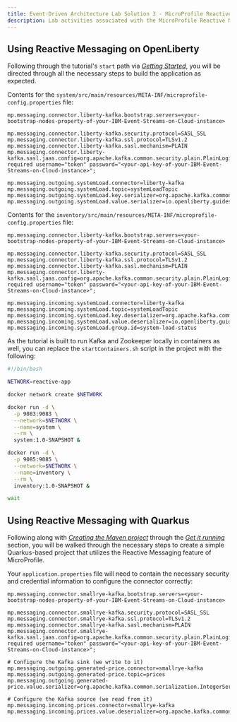 ```yaml
---
title: Event-Driven Architecture Lab Solution 3 - MicroProfile Reactive Messaging
description: Lab activities associated with the MicroProfile Reactive Messaging feature to be used with event-driven architecture enablement.
---
```


## Using Reactive Messaging on OpenLiberty

Following through the tutorial's `start` path via _[Getting Started](https://openliberty.io/guides/microprofile-reactive-messaging.html#getting-started)_, you will be directed through all the necessary steps to build the application as expected.

Contents for the `system/src/main/resources/META-INF/microprofile-config.properties` file:
```properties
mp.messaging.connector.liberty-kafka.bootstrap.servers=<your-bootstrap-nodes-property-of-your-IBM-Event-Streams-on-Cloud-instance>

mp.messaging.connector.liberty-kafka.security.protocol=SASL_SSL
mp.messaging.connector.liberty-kafka.ssl.protocol=TLSv1.2
mp.messaging.connector.liberty-kafka.sasl.mechanism=PLAIN
mp.messaging.connector.liberty-kafka.sasl.jaas.config=org.apache.kafka.common.security.plain.PlainLoginModule required username="token" password="<your-api-key-of-your-IBM-Event-Streams-on-Cloud-instance>";

mp.messaging.outgoing.systemLoad.connector=liberty-kafka
mp.messaging.outgoing.systemLoad.topic=systemLoadTopic
mp.messaging.outgoing.systemLoad.key.serializer=org.apache.kafka.common.serialization.StringSerializer
mp.messaging.outgoing.systemLoad.value.serializer=io.openliberty.guides.models.SystemLoad$SystemLoadSerializer
```

Contents for the `inventory/src/main/resources/META-INF/microprofile-config.properties` file:
```properties
mp.messaging.connector.liberty-kafka.bootstrap.servers=<your-bootstrap-nodes-property-of-your-IBM-Event-Streams-on-Cloud-instance>

mp.messaging.connector.liberty-kafka.security.protocol=SASL_SSL
mp.messaging.connector.liberty-kafka.ssl.protocol=TLSv1.2
mp.messaging.connector.liberty-kafka.sasl.mechanism=PLAIN
mp.messaging.connector.liberty-kafka.sasl.jaas.config=org.apache.kafka.common.security.plain.PlainLoginModule required username="token" password="<your-api-key-of-your-IBM-Event-Streams-on-Cloud-instance>";

mp.messaging.incoming.systemLoad.connector=liberty-kafka
mp.messaging.incoming.systemLoad.topic=systemLoadTopic
mp.messaging.incoming.systemLoad.key.deserializer=org.apache.kafka.common.serialization.StringDeserializer
mp.messaging.incoming.systemLoad.value.deserializer=io.openliberty.guides.models.SystemLoad$SystemLoadDeserializer
mp.messaging.incoming.systemLoad.group.id=system-load-status
```

As the tutorial is built to run Kafka and Zookeeper locally in containers as well, you can replace the `startContainers.sh` script in the project with the following:
```bash
#!/bin/bash

NETWORK=reactive-app

docker network create $NETWORK

docker run -d \
  -p 9083:9083 \
  --network=$NETWORK \
  --name=system \
  --rm \
  system:1.0-SNAPSHOT &

docker run -d \
  -p 9085:9085 \
  --network=$NETWORK \
  --name=inventory \
  --rm \
  inventory:1.0-SNAPSHOT &

wait
   ```

## Using Reactive Messaging with Quarkus

Following along with *[Creating the Maven project](https://quarkus.io/guides/kafka#creating-the-maven-project)* through the *[Get it running](https://quarkus.io/guides/kafka#get-it-running)* section, you will be walked through the necessary steps to create a simple Quarkus-based project that utilizes the Reactive Messaging feature of MicroProfile.

Your `application.properties` file will need to contain the necessary security and credential information to configure the connector correctly:

```properties
mp.messaging.connector.smallrye-kafka.bootstrap.servers=<your-bootstrap-nodes-property-of-your-IBM-Event-Streams-on-Cloud-instance>

mp.messaging.connector.smallrye-kafka.security.protocol=SASL_SSL
mp.messaging.connector.smallrye-kafka.ssl.protocol=TLSv1.2
mp.messaging.connector.smallrye-kafka.sasl.mechanism=PLAIN
mp.messaging.connector.smallrye-kafka.sasl.jaas.config=org.apache.kafka.common.security.plain.PlainLoginModule required username="token" password="<your-api-key-of-your-IBM-Event-Streams-on-Cloud-instance>";

# Configure the Kafka sink (we write to it)
mp.messaging.outgoing.generated-price.connector=smallrye-kafka
mp.messaging.outgoing.generated-price.topic=prices
mp.messaging.outgoing.generated-price.value.serializer=org.apache.kafka.common.serialization.IntegerSerializer

# Configure the Kafka source (we read from it)
mp.messaging.incoming.prices.connector=smallrye-kafka
mp.messaging.incoming.prices.value.deserializer=org.apache.kafka.common.serialization.IntegerDeserializer
```
